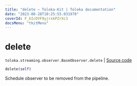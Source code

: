 ```yaml
---
title: "delete — Toloka-Kit | Toloka documentation"
date: "2023-08-28T10:25:55.031978"
coverId: F_bIcOYF9yjrxkPZrXc3
docsMenu: "tkitMenu"
---
```


# delete

`toloka.streaming.observer.BaseObserver.delete` | [Source code](https://github.com/Toloka/toloka-kit/blob/v1.2.1/src/streaming/observer.py#L46)

```python
delete(self)
```

Schedule observer to be removed from the pipeline.